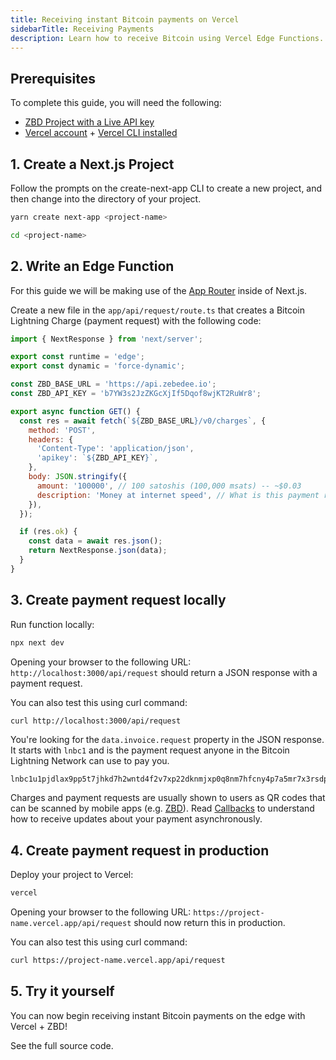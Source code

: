 ```yaml
---
title: Receiving instant Bitcoin payments on Vercel
sidebarTitle: Receiving Payments
description: Learn how to receive Bitcoin using Vercel Edge Functions.
---
```


## Prerequisites

To complete this guide, you will need the following:

- [ZBD Project with a Live API key](/docs/dashboard/projects/api)
- [Vercel account](https://vercel.com/signup) + [Vercel CLI installed](https://vercel.com/docs/cli#installing-vercel-cli)

## 1. Create a Next.js Project

Follow the prompts on the create-next-app CLI to create a new project, and then change into the directory of your project.

```bash
yarn create next-app <project-name>
```

```bash
cd <project-name>
```

## 2. Write an Edge Function

<Note>For this guide we will be making use of the [App Router](https://nextjs.org/docs/app/building-your-application/routing/route-handlers) inside of Next.js.</Note>

Create a new file in the `app/api/request/route.ts` that creates a Bitcoin Lightning Charge (payment request) with the following code:


<CodeGroup>

```javascript app/api/request/route.ts
import { NextResponse } from 'next/server';

export const runtime = 'edge';
export const dynamic = 'force-dynamic';

const ZBD_BASE_URL = 'https://api.zebedee.io';
const ZBD_API_KEY = 'b7YW3s2JzZKGcXjIf5Dqof8wjKT2RuWr8';

export async function GET() {
  const res = await fetch(`${ZBD_BASE_URL}/v0/charges`, {
    method: 'POST',
    headers: {
      'Content-Type': 'application/json',
      'apikey': `${ZBD_API_KEY}`,
    },
    body: JSON.stringify({
      amount: '100000', // 100 satoshis (100,000 msats) -- ~$0.03
      description: 'Money at internet speed', // What is this payment request for?
    }),
  });

  if (res.ok) {
    const data = await res.json();
    return NextResponse.json(data);
  }
}
```

</CodeGroup>

## 3. Create payment request locally

Run function locally:

```bash
npx next dev
```

Opening your browser to the following URL: `http://localhost:3000/api/request` should return a JSON response with a payment request.

You can also test this using curl command:

```bash
curl http://localhost:3000/api/request
```

You're looking for the `data.invoice.request` property in the JSON response. It starts with `lnbc1` and is the payment request anyone in the Bitcoin Lightning Network can use to pay you.

```
lnbc1u1pjdlax9pp5t7jhkd7h2wntd4f2v7xp22dknmjxp0q8nm7hfcny4p7a5mr7x3rsdp9f4hkueteypshggrfde6x2unwv46zqumsv4jkgcqzzsxqzjcsp5dsayu6m6632p28rnkeeqsr7d54amrkv6wh46yrv42gdgca8xl8gs9qyyssqgj2zrkax733rzulfkzc5mqsr8fpwrva82stpa7e0frw32722trv37jlq8mvlqfp8y75lr6mz63zd7qnxar8hhsehuy22pvfq6wjxwqqqa60lx3
```

<Info>Charges and payment requests are usually shown to users as QR codes that can be scanned by mobile apps (e.g. [ZBD](https://zbd.one/download)). Read [Callbacks](/api-reference/callbacks) to understand how to receive updates about your payment asynchronously.</Info>

## 4. Create payment request in production

Deploy your project to Vercel:

```bash
vercel
```

Opening your browser to the following URL: `https://project-name.vercel.app/api/request` should now return this in production.

You can also test this using curl command:

```bash
curl https://project-name.vercel.app/api/request
```

## 5. Try it yourself

You can now begin receiving instant Bitcoin payments on the edge with Vercel + ZBD!

<CardGroup cols={1}>
  <Card title="Vercel Edge Functions Example" icon="github" color="#000000" href="https://github.com/zebedeeio/zbd-vercel-edge-functions-example">
    See the full source code.
  </Card>
</CardGroup>
